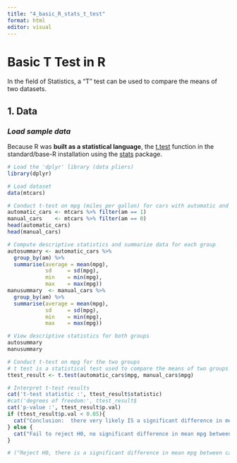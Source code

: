 ```yaml
---
title: "4_basic_R_stats_t_test"
format: html
editor: visual
---
```


# Basic T Test in R 

In the field of Statistics, a "T" test can be used to compare the means of two datasets.

## 1. Data

### *Load sample data* 

Because R was **built as a statistical language**, the [t.test](https://stat.ethz.ch/R-manual/R-devel/library/stats/html/t.test.html ""T" test in R") function in the standard/base-R installation using the [stats](https://stat.ethz.ch/R-manual/R-devel/library/stats/html/00Index.html "stats") package.

```r
# Load the 'dplyr' library (data pliers) 
library(dplyr)

# Load dataset
data(mtcars)

# Conduct t-test on mpg (miles per gallon) for cars with automatic and manual transmission.
automatic_cars <- mtcars %>% filter(am == 1)
manual_cars    <- mtcars %>% filter(am == 0)
head(automatic_cars)
head(manual_cars)

```

```r

# Compute descriptive statistics and summarize data for each group
autosummary <- automatic_cars %>%
  group_by(am) %>%
  summarise(average = mean(mpg),
            sd     = sd(mpg),
            min    = min(mpg),
            max    = max(mpg))
manusummary  <- manual_cars %>%
  group_by(am) %>%
  summarise(average = mean(mpg),
            sd     = sd(mpg),
            min    = min(mpg),
            max    = max(mpg))

# View descriptive statistics for both groups
autosummary
manusummary
```

```r
# Conduct t-test on mpg for the two groups
# t test is a statistical test used to compare the means of two groups
ttest_result <- t.test(automatic_cars$mpg, manual_cars$mpg)

# Interpret t-test results
cat('t-test statistic :', ttest_result$statistic)
#cat('degrees of freedom:', ttest_result$
cat('p-value :', ttest_result$p.val)
if (ttest_result$p.val < 0.05){
  cat("Conclusion:  there very likely IS a significant difference in mean mpg between cars with automatic and manual transmission, the low p-value tells us that the null hypothesis, that the means were equal, is false (Reject H0 the null hypothesis)")
} else {
  cat("Fail to reject H0, no significant difference in mean mpg between cars with automatic and manual transmission.")
}

# ("Reject H0, there is a significant difference in mean mpg between cars with automatic and manual transmission")
```

```r

```
